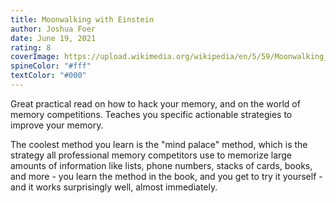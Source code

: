 ```yaml
---
title: Moonwalking with Einstein
author: Joshua Foer
date: June 19, 2021
rating: 8
coverImage: https://upload.wikimedia.org/wikipedia/en/5/59/Moonwalking_with_einstein.jpg
spineColor: "#fff"
textColor: "#000"
---
```


Great practical read on how to hack your memory, and on the world of memory competitions. Teaches you specific actionable strategies to improve your memory.

The coolest method you learn is the "mind palace" method, which is the strategy all professional memory competitors use to memorize large amounts of information like lists, phone numbers, stacks of cards, books, and more - you learn the method in the book, and you get to try it yourself - and it works surprisingly well, almost immediately.
